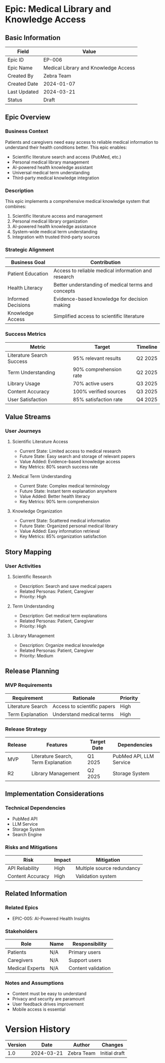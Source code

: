 # Epic: Medical Library and Knowledge Access

## Basic Information
| Field | Value |
|-------|-------|
| Epic ID | EP-006 |
| Epic Name | Medical Library and Knowledge Access |
| Created By | Zebra Team |
| Created Date | 2024-01-07 |
| Last Updated | 2024-03-21 |
| Status | Draft |

## Epic Overview
### Business Context
Patients and caregivers need easy access to reliable medical information to understand their health conditions better. This epic enables:
- Scientific literature search and access (PubMed, etc.)
- Personal medical library management
- AI-powered health knowledge assistant
- Universal medical term understanding
- Third-party medical knowledge integration

### Description
This epic implements a comprehensive medical knowledge system that combines:
1. Scientific literature access and management
2. Personal medical library organization
3. AI-powered health knowledge assistance
4. System-wide medical term understanding
5. Integration with trusted third-party sources

### Strategic Alignment
| Business Goal | Contribution |
|--------------|--------------|
| Patient Education | Access to reliable medical information and research |
| Health Literacy | Better understanding of medical terms and concepts |
| Informed Decisions | Evidence-based knowledge for decision making |
| Knowledge Access | Simplified access to scientific literature |

### Success Metrics
| Metric | Target | Timeline |
|--------|---------|----------|
| Literature Search Success | 95% relevant results | Q2 2025 |
| Term Understanding | 90% comprehension rate | Q2 2025 |
| Library Usage | 70% active users | Q3 2025 |
| Content Accuracy | 100% verified sources | Q3 2025 |
| User Satisfaction | 85% satisfaction rate | Q4 2025 |

## Value Streams
### User Journeys
1. Scientific Literature Access
   - Current State: Limited access to medical research
   - Future State: Easy search and storage of relevant papers
   - Value Added: Evidence-based knowledge access
   - Key Metrics: 80% search success rate

2. Medical Term Understanding
   - Current State: Complex medical terminology
   - Future State: Instant term explanation anywhere
   - Value Added: Better health literacy
   - Key Metrics: 90% term comprehension

3. Knowledge Organization
   - Current State: Scattered medical information
   - Future State: Organized personal medical library
   - Value Added: Easy information retrieval
   - Key Metrics: 85% organization satisfaction

## Story Mapping
### User Activities
1. Scientific Research
   - Description: Search and save medical papers
   - Related Personas: Patient, Caregiver
   - Priority: High

2. Term Understanding
   - Description: Get medical term explanations
   - Related Personas: Patient, Caregiver
   - Priority: High

3. Library Management
   - Description: Organize medical knowledge
   - Related Personas: Patient, Caregiver
   - Priority: Medium

## Release Planning
### MVP Requirements
| Requirement | Rationale | Priority |
|------------|-----------|-----------|
| Literature Search | Access to scientific papers | High |
| Term Explanation | Understand medical terms | High |

### Release Strategy
| Release | Features | Target Date | Dependencies |
|---------|----------|-------------|--------------|
| MVP | Literature Search, Term Explanation | Q1 2025 | PubMed API, LLM Service |
| R2 | Library Management | Q2 2025 | Storage System |

## Implementation Considerations
### Technical Dependencies
- PubMed API
- LLM Service
- Storage System
- Search Engine

### Risks and Mitigations
| Risk | Impact | Mitigation |
|------|---------|------------|
| API Reliability | High | Multiple source redundancy |
| Content Accuracy | High | Validation system |

## Related Information
### Related Epics
- EPIC-005: AI-Powered Health Insights

### Stakeholders
| Role | Name | Responsibility |
|------|------|----------------|
| Patients | N/A | Primary users |
| Caregivers | N/A | Support users |
| Medical Experts | N/A | Content validation |

### Notes and Assumptions
- Content must be easy to understand
- Privacy and security are paramount
- User feedback drives improvement
- Mobile access is essential

# Version History
| Version | Date | Author | Changes |
|---------|------|--------|----------|
| 1.0 | 2024-03-21 | Zebra Team | Initial draft |
